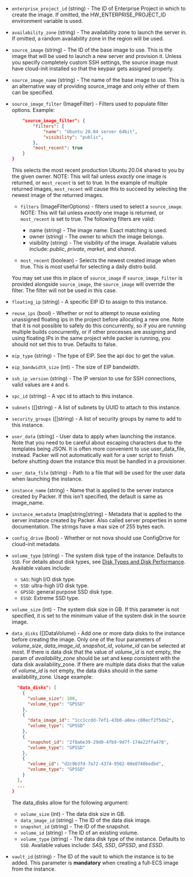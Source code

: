 <!-- Code generated from the comments of the RunConfig struct in builder/ecs/run_config.go; DO NOT EDIT MANUALLY -->

- `enterprise_project_id` (string) - The ID of Enterprise Project in which to create the image.
  If omitted, the HW_ENTERPRISE_PROJECT_ID environment variable is used.

- `availability_zone` (string) - The availability zone to launch the server in.
  If omitted, a random availability zone in the region will be used.

- `source_image` (string) - The ID of the base image to use. This is the image that will
  be used to launch a new server and provision it. Unless you specify
  completely custom SSH settings, the source image must have cloud-init
  installed so that the keypair gets assigned properly.

- `source_image_name` (string) - The name of the base image to use. This is an alternative way of
  providing source_image and only either of them can be specified.

- `source_image_filter` (ImageFilter) - Filters used to populate filter options. Example:
  
  ``` json {
      "source_image_filter": {
          "filters": {
              "name": "Ubuntu 20.04 server 64bit",
              "visibility": "public",
          },
          "most_recent": true
      }
  }
  ```
  
  This selects the most recent production Ubuntu 20.04 shared to you by
  the given owner. NOTE: This will fail unless *exactly* one image is
  returned, or `most_recent` is set to true. In the example of multiple
  returned images, `most_recent` will cause this to succeed by selecting
  the newest image of the returned images.
  
    - `filters` (ImageFilterOptions) - filters used to select a `source_image`.
      NOTE: This will fail unless *exactly* one image is returned, or
      `most_recent` is set to true.
      The following filters are valid:
  
      - name (string) - The image name. Exact matching is used.
      - owner (string) - The owner to which the image belongs.
      - visibility (string) - The visibility of the image. Available values include:
        *public*, *private*, *market*, and *shared*.
  
    - `most_recent` (boolean) - Selects the newest created image when true.
      This is most useful for selecting a daily distro build.
  
  You may set use this in place of `source_image` if `source_image_filter`
  is provided alongside `source_image`, the `source_image` will override
  the filter. The filter will not be used in this case.

- `floating_ip` (string) - A specific EIP ID to assign to this instance.

- `reuse_ips` (bool) - Whether or not to attempt to reuse existing unassigned floating ips in
  the project before allocating a new one. Note that it is not possible to
  safely do this concurrently, so if you are running multiple builds
  concurrently, or if other processes are assigning and using floating IPs
  in the same project while packer is running, you should not set this to true.
  Defaults to false.

- `eip_type` (string) - The type of EIP. See the api doc to get the value.

- `eip_bandwidth_size` (int) - The size of EIP bandwidth.

- `ssh_ip_version` (string) - The IP version to use for SSH connections, valid values are `4` and `6`.

- `vpc_id` (string) - A vpc id to attach to this instance.

- `subnets` ([]string) - A list of subnets by UUID to attach to this instance.

- `security_groups` ([]string) - A list of security groups by name to add to this instance.

- `user_data` (string) - User data to apply when launching the instance. Note that you need to be
  careful about escaping characters due to the templates being JSON. It is
  often more convenient to use user_data_file, instead. Packer will not
  automatically wait for a user script to finish before shutting down the
  instance this must be handled in a provisioner.

- `user_data_file` (string) - Path to a file that will be used for the user data when launching the
  instance.

- `instance_name` (string) - Name that is applied to the server instance created by Packer. If this
  isn't specified, the default is same as image_name.

- `instance_metadata` (map[string]string) - Metadata that is applied to the server instance created by Packer. Also
  called server properties in some documentation. The strings have a max
  size of 255 bytes each.

- `config_drive` (bool) - Whether or not nova should use ConfigDrive for cloud-init metadata.

- `volume_type` (string) - The system disk type of the instance. Defaults to `SSD`.
  For details about disk types, see
  [Disk Types and Disk Performance](https://support.huaweicloud.com/en-us/productdesc-evs/en-us_topic_0014580744.html).
  Available values include:
    - `SAS`: high I/O disk type.
    - `SSD`: ultra-high I/O disk type.
    - `GPSSD`: general purpose SSD disk type.
    - `ESSD`: Extreme SSD type.

- `volume_size` (int) - The system disk size in GB. If this parameter is not specified,
  it is set to the minimum value of the system disk in the source image.

- `data_disks` ([]DataVolume) - Add one or more data disks to the instance before creating the image.
  Only one of the four parameters of *volume_size*, *data_image_id*, *snapshot_id*, *volume_id*
  can be selected at most.
  If there is data disk that the value of *volume_id* is not empty, the param of *availability_zone* should
  be set and keep consistent with the data disk availability_zone. If there are multiple data disks that the
  value of *volume_id* is not empty, the data disks should in the same availability_zone.
  Usage example:
  
  ``` json {
    "data_disks": [
      {
        "volume_size": 100,
        "volume_type": "GPSSD"
      },
      {
        "data_image_id": "1cc1ccdd-7ef1-43b0-a8ea-c80ecf2f5da2",
        "volume_type": "GPSSD"
      },
      {
        "snapshot_id": "2f8a6e39-29d0-4fb9-9d7f-174e22ffa478",
        "volume_type": "GPSSD"
      },
      {
        "volume_id": "d2c9b3fd-7a72-4374-9502-00e8740bedbd",
        "volume_type": "GPSSD"
      }
    ],
    ...
  }
  ```
  
  The data_disks allow for the following argument:
    -  `volume_size` (int) - The data disk size in GB.
    -  `data_image_id` (string) - The ID of the data disk image.
    -  `snapshot_id` (string) - The ID of the snapshot.
    -  `volume_id` (string) - The ID of an existing volume.
    -  `volume_type` (string) - The data disk type of the instance. Defaults to `SSD`.
        Available values include: *SAS*, *SSD*, *GPSSD*, and *ESSD*.

- `vault_id` (string) - The ID of the vault to which the instance is to be added.
  This parameter is **mandatory** when creating a full-ECS image from the instance.

<!-- End of code generated from the comments of the RunConfig struct in builder/ecs/run_config.go; -->
